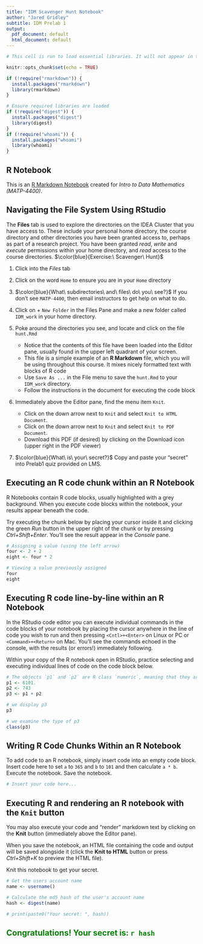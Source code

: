 ```yaml
---
title: "IDM Scavenger Hunt Notebook"
author: "Jared Gridley"
subtitle: IDM Prelab 1
output:
  pdf_document: default
  html_document: default
---
```


```r
# This cell is run to load essential libraries. It will not appear in the markdown notebook.

knitr::opts_chunk$set(echo = TRUE)

if (!require("rmarkdown")) {
  install.packages("rmarkdown")
  library(rmarkdown)
}

# Ensure required libraries are loaded
if (!require("digest")) {
  install.packages("digest")
  library(digest)
}
if (!require("whoami")) {
  install.packages("whoami")
  library(whoami)
}

```

##  R Notebook

This is an [R Markdown Notebook](http://rmarkdown.rstudio.com) created for *Intro to Data Mathematics (MATP-4400)*.   

## Navigating the File System Using RStudio

The **Files** tab is used to explore the directories on the IDEA Cluster that you have access to. These include your personal home directory, the course directory and other directories you have been granted access to, perhaps as part of a research project. You have been granted *read*, *write* and *execute* permissions within your home directory, and *read* access to the course directories. 
$\color{blue}{Exercise:\ Scavenger\ Hunt}$

1. Click into the *Files* tab
2. Click on the word `Home` to ensure you are in your `Home` directory
3. $\color{blue}{What\ subdirectories\ and\ files\ do\ you\ see?}$ If you don't see `MATP-4400`, then email instructors to get help on what to do. 

4. Click on + `New Folder` in the Files Pane and make a new folder called `IDM_work` in your home directory.
5. Poke around the directories you see, and locate and click on the file `hunt.Rmd` 
    + Notice that the contents of this file have been loaded into the Editor pane, usually found in the upper left quadrant of your screen.
    + This file is a simple example of an **R Markdown** file, which you will be using throughout this course. It mixes nicely formatted text with blocks of R code
    + Use `Save As ...` in the File menu to save the `hunt.Rmd` to your `IDM_work` directory.
    + Follow the instructions in the document for executing the code block
5. Immediately above the Editor pane, find the menu item `Knit`.
    + Click on the down arrow next to `Knit` and select `Knit to HTML Document`.
    + Click on the down arrow next to `Knit` and select `Knit to PDF Document`.
    + Download this PDF (if desired) by clicking on the Download icon (upper right in the PDF viewer)
6. $\color{blue}{What\ is\ your\ secret?}$ Copy and paste your "secret" into Prelab1 quiz provided on LMS. 
    
## Executing an R code chunk within an R Notebook

R Notebooks contain R code blocks, usually highlighted with a grey background. When you execute code blocks within the notebook, your results appear beneath the code. 

Try executing the chunk below by placing your cursor inside it and clicking the green *Run* button in the upper right of the chunk or  by pressing *Ctrl+Shift+Enter*. You'll see the result appear in the *Console* pane.

```r
# Assigning a value (using the left arrow)
four <- 2 + 2
eight <- four * 2

# Viewing a value previously assigned
four
eight
```

## Executing R code line-by-line within an R Notebook

In the RStudio code editor you can execute individual commands in the code blocks of your notebook by placing the cursor anywhere in the line of code you wish to run and then pressing `<Cntl>+<Enter>` on Linux or PC or `<Command>+<Return>` on Mac. You'll see the commands echoed in the console, with the results (or errors!) immediately following. 

Within your copy of the R notebook open in RStudio, practice selecting and executing individual lines of code on the code block below.


```r
# The objects `p1` and `p2` are R class `numeric`, meaning that they are floating point numbers that you can use in the usual numeric operations to them.  We use <- to assign them values.   
p1 <- 6101. 
p2 <- 743
p3 <- p1 + p2

# we display p3
p3

# we examine the type of p3
class(p3)
```


## Writing R Code Chunks Within an R Notebook

To add code to an R notebook, simply insert code into an empty code block.
Insert code here to set `a` to `365` and `b` to `101` and then calculate `a * b`. Execute the notebook.  Save the notebook.

```r
# Insert your code here...

```

## Executing R and rendering an R notebook with the `Knit` button

You may also execute your code and "render" markdown text by clicking on the **Knit** button (immediately above the Editor pane). 

When you save the notebook, an HTML file containing the code and output will be saved alongside it (click the **Knit to HTML** button or press *Ctrl+Shift+K* to preview the HTML file).

Knit this notebook to get your secret. 

```r

# Get the users account name
name <- username() 

# Calculate the md5 hash of the user's account name
hash <- digest(name)

# print(paste0("Your secret: ", hash))

```

<h2><span style="color:green">Congratulations! Your secret is: `r hash`</span></h2>


